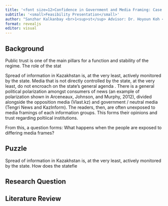 ```yaml
---
title: '<font size=12>Confidence in Government and Media Framing: Case of Kazakhstan</font>'
subtitle: '<small>Feasibility Presentation</small>'
author: "Sanzhar Kalkanbay <br>1<sup>st</sup> Advisor: Dr. Hoyoun Koh <br>2<sup>nd</sup> Advisor: Dr. Berikbol Dukeyev"
format: revealjs
editor: visual
---
```


## Background

Public trust is one of the main pillars for a function and stability of the regime. The role of the stat

Spread of information in Kazakhstan is, at the very least, actively monitored by the state. Media that is not directly controlled by the state, at the very least, do not encroach on the state's general agenda . There is a general political polarization amongst consumers of news (an example of polarization shown in Arceneaux, Johnson, and Murphy, 2012), divided alongside  the opposition media (Vlast.kz) and government / neutral media (Tengri News and KazInform). The readers, then, are often unexposed to media framings of each information groups. This forms their opinions and trust regarding poltiical institutions.

From this, a question forms: What happens when the people are exposed to differing media frames? 

## Puzzle

Spread of information in Kazakhstan is, at the very least, actively monitored by the state. How does the statefie 

## Research Question 

## Literature Review